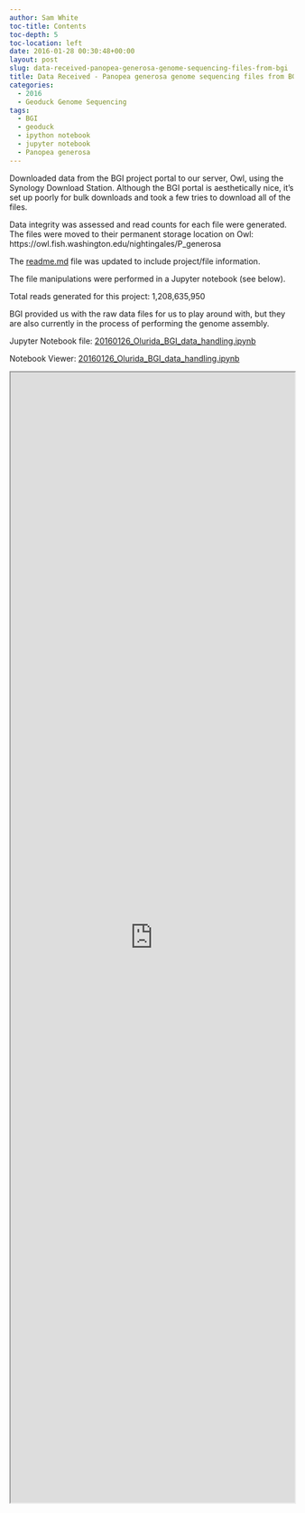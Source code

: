 ```yaml
---
author: Sam White
toc-title: Contents
toc-depth: 5
toc-location: left
date: 2016-01-28 00:30:48+00:00
layout: post
slug: data-received-panopea-generosa-genome-sequencing-files-from-bgi
title: Data Received - Panopea generosa genome sequencing files from BGI
categories:
  - 2016
  - Geoduck Genome Sequencing
tags:
  - BGI
  - geoduck
  - ipython notebook
  - jupyter notebook
  - Panopea generosa
---
```


Downloaded data from the BGI project portal to our server, Owl, using the Synology Download Station. Although the BGI portal is aesthetically nice, it's set up poorly for bulk downloads and took a few tries to download all of the files.

Data integrity was assessed and read counts for each file were generated. The files were moved to their permanent storage location on Owl: https://owl.fish.washington.edu/nightingales/P_generosa

The [readme.md](https://owl.fish.washington.edu/nightingales/P_generosa/readme.md) file was updated to include project/file information.

The file manipulations were performed in a Jupyter notebook (see below).



Total reads generated for this project: 1,208,635,950

BGI provided us with the raw data files for us to play around with, but they are also currently in the process of performing the genome assembly.



Jupyter Notebook file: [20160126_Olurida_BGI_data_handling.ipynb](https://eagle.fish.washington.edu/Arabidopsis/iPythonNotebooks/20160126_Pgenerosa_BGI_data_handling.ipynb)

Notebook Viewer: [20160126_Olurida_BGI_data_handling.ipynb](https://nbviewer.jupyter.org/url/eagle.fish.washington.edu/Arabidopsis/iPythonNotebooks/20160126_Pgenerosa_BGI_data_handling.ipynb)

<iframe src="https://nbviewer.jupyter.org/url/eagle.fish.washington.edu/Arabidopsis/iPythonNotebooks/20160126_Pgenerosa_BGI_data_handling.ipynb" width="100%" height="2000" scrolling="yes"></iframe>
